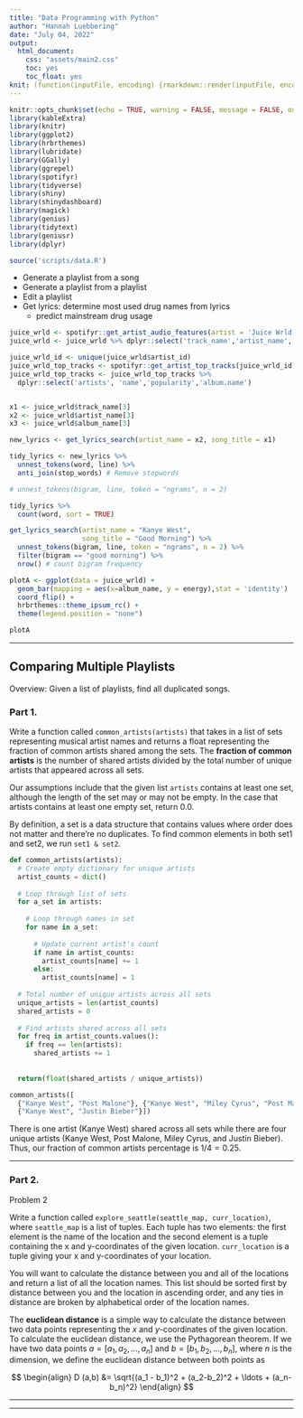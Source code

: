 ```yaml
---
title: "Data Programming with Python"
author: "Hannah Luebbering"
date: "July 04, 2022"
output: 
  html_document: 
    css: "assets/main2.css"
    toc: yes
    toc_float: yes
knit: (function(inputFile, encoding) {rmarkdown::render(inputFile, encoding = encoding, output_dir = "docs") })
---
```


```r
knitr::opts_chunk$set(echo = TRUE, warning = FALSE, message = FALSE, out.width = "80%")
library(kableExtra)
library(knitr)
library(ggplot2)
library(hrbrthemes)
library(lubridate)
library(GGally)
library(ggrepel)
library(spotifyr)
library(tidyverse)
library(shiny)
library(shinydashboard)
library(magick)
library(genius)
library(tidytext)
library(geniusr)
library(dplyr)

source('scripts/data.R')
```



<script src="assets/min.js"></script>
<script src="//cdnjs.cloudflare.com/ajax/libs/highlight.js/9.12.0/highlight.min.js"></script>
<script src="assets/pymin.js"></script>
<script>hljs.initHighlightingOnLoad();</script>




- Generate a playlist from a song
- Generate a playlist from a playlist
- Edit a playlist
- Get lyrics: determine most used drug names from lyrics
  - predict mainstream drug usage








```r
juice_wrld <- spotifyr::get_artist_audio_features(artist = 'Juice Wrld')
juice_wrld <- juice_wrld %>% dplyr::select('track_name','artist_name','artist_id','artists','album_release_date','album_name','danceability','energy','key','loudness','speechiness','acousticness','instrumentalness','liveness','valence','tempo','duration_ms','key_name')

juice_wrld_id <- unique(juice_wrld$artist_id)
juice_wrld_top_tracks <- spotifyr::get_artist_top_tracks(juice_wrld_id)
juice_wrld_top_tracks <- juice_wrld_top_tracks %>%
  dplyr::select('artists', 'name','popularity','album.name')



```




```r
x1 <- juice_wrld$track_name[3]
x2 <- juice_wrld$artist_name[3]
x3 <- juice_wrld$album_name[3]

new_lyrics <- get_lyrics_search(artist_name = x2, song_title = x1)

tidy_lyrics <- new_lyrics %>% 
  unnest_tokens(word, line) %>%
  anti_join(stop_words) # Remove stopwords

# unnest_tokens(bigram, line, token = "ngrams", n = 2)

tidy_lyrics %>%
  count(word, sort = TRUE)
```

```r
get_lyrics_search(artist_name = "Kanye West",
                  song_title = "Good Morning") %>%
  unnest_tokens(bigram, line, token = "ngrams", n = 2) %>%
  filter(bigram == "good morning") %>% 
  nrow() # count bigram frequency


```



```r
plotA <- ggplot(data = juice_wrld) +
  geom_bar(mapping = aes(x=album_name, y = energy),stat = 'identity')  +
  coord_flip() +
  hrbrthemes::theme_ipsum_rc() +
  theme(legend.position = "none")

plotA
```






------------------------------------------------





## Comparing Multiple Playlists



<span class = "myhighlight">Overview:</span> Given a list of playlists, find all duplicated songs.








### Part 1.


Write a function called `common_artists(artists)` that takes in a list of sets representing musical artist names and returns a float representing the fraction of common artists shared among the sets. The **fraction of common artists** is the number of shared artists divided by the total number of unique artists that appeared across all sets. 


Our assumptions include that the given list `artists` contains at least one set, although the length of the set may or may not be empty. In the case that artists contains at least one empty set, return 0.0.




By definition, a set is a data structure that contains values where order does not matter and there're no duplicates. To find common elements in both set1 and set2, we run `set1 & set2`.



<div class = "termy">



```python
def common_artists(artists):
  # Create empty dictionary for unique artists
  artist_counts = dict()
  
  # Loop through list of sets
  for a_set in artists:
    
    # Loop through names in set
    for name in a_set:
      
      # Update current artist's count
      if name in artist_counts:
        artist_counts[name] += 1
      else:
        artist_counts[name] = 1
  
  # Total number of unique artists across all sets
  unique_artists = len(artist_counts)
  shared_artists = 0
  
  # Find artists shared across all sets
  for freq in artist_counts.values():
    if freq == len(artists):
      shared_artists += 1
      
      
  return(float(shared_artists / unique_artists))
```






```python
common_artists([
  {"Kanye West", "Post Malone"}, {"Kanye West", "Miley Cyrus", "Post Malone"},
  {"Kanye West", "Justin Bieber"}])
```




</div>



There is one artist (Kanye West) shared across all sets while there are four unique artists (Kanye West, Post Malone, Miley Cyrus, and Justin Bieber). Thus, our fraction of common artists percentage is $1/4 = 0.25$.






















-----------------------------------





### Part 2.


<span class = "myhighlight5">Problem 2</span>


Write a function called `explore_seattle(seattle_map, curr_location)`, where `seattle_map` is a list of tuples. Each tuple has two elements: the first element is the name of the location and the second element is a tuple containing the x and y-coordinates of the given location. `curr_location` is a tuple giving your x and y-coordinates of your location.


You will want to calculate the distance between you and all of the locations and return a list of all the location names. This list should be sorted first by distance between you and the location in ascending order, and any ties in distance are broken by alphabetical order of the location names.







The **euclidean distance** is a simple way to calculate the distance between two data points representing the $x$ and $y$-coordinates of the given location. To calculate the euclidean distance, we use the Pythagorean theorem. If we have two data points $a=\left[a_1, a_2, \ldots , a_n\right]$ and $b=\left[b_1, b_2, \ldots , b_n\right]$, where $n$ is the dimension, we define the euclidean distance between both points as

$$
\begin{align}
D (a,b) &=
\sqrt{(a_1 - b_1)^2 + (a_2-b_2)^2 + \ldots + (a_n-b_n)^2}
\end{align}
$$












-----------------------------------











------------------------------------



